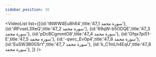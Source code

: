 ```yaml
---
sidebar_position: 16
---
```


<VideoList list={[{id:'tNWW4Eu8h64',title:'47_1 سورة محمد'},
{id:'iRFvseL3XeQ',title:'47_2 سورة محمد'},
{id:'69qW-b5ODQE',title:'47_3 سورة محمد'},
{id:'pDcBCgmmtO8',title:'47_4 سورة محمد'},
{id:'Gfqx7pi51-E',title:'47_5 سورة محمد'},
{id:'-qwrc_Ev0p4',title:'47_6 سورة محمد'},
{id:'EuSW3B0G5rY',title:'47_7 سورة محمد'},
{id:'k_C1mLh4EqU',title:'47_8 سورة محمد'},
]}
/>
